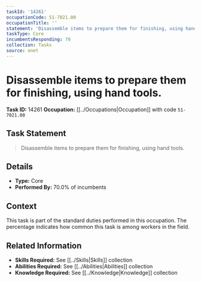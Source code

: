 ```yaml
---
taskId: '14261'
occupationCode: 51-7021.00
occupationTitle: ''
statement: 'Disassemble items to prepare them for finishing, using hand tools.'
taskType: Core
incumbentsResponding: 70
collection: Tasks
source: onet
---
```

# Disassemble items to prepare them for finishing, using hand tools.

**Task ID:** 14261
**Occupation:** [[../Occupations|Occupation]] with code `51-7021.00`

## Task Statement

> Disassemble items to prepare them for finishing, using hand tools.

## Details

- **Type:** Core
- **Performed By:** 70.0% of incumbents

## Context

This task is part of the standard duties performed in this occupation. The percentage indicates how common this task is among workers in the field.

## Related Information

- **Skills Required:** See [[../Skills|Skills]] collection
- **Abilities Required:** See [[../Abilities|Abilities]] collection
- **Knowledge Required:** See [[../Knowledge|Knowledge]] collection
